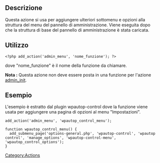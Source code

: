 {{Languages|
{{en|Plugin_API/Action_Reference/admin_menu}}
{{it|API dei plugin/Riferimento azioni/admin_menu}}
}}

== Descrizione ==
Questa azione si usa per aggiungere ulteriori sottomenu e opzioni alla struttura del menu del pannello di amministrazione. Viene eseguita dopo che la struttura di base del pannello di amministrazione è stata caricata.

== Utilizzo ==

<pre><?php add_action('admin_menu', 'nome_funzione'); ?></pre>

dove "nome_funzione" è il nome della funzione da chiamare.

'''Nota :''' Questa azione non deve essere posta in una funzione per l'azione [[it:API dei plugin/Riferimento azioni/admin_init|admin_init]].

== Esempio ==

L'esempio è estratto dal plugin wpautop-control dove la funzione viene usata per aggiungere una pagina di opzioni al menu "Impostazioni".

<pre>
add_action('admin_menu', 'wpautop_control_menu');

function wpautop_control_menu() {
  add_submenu_page('options-general.php', 'wpautop-control', 'wpautop control', 'manage_options', 'wpautop-control-menu', 'wpautop_control_options');
}
</pre>

[[Category:Actions]]